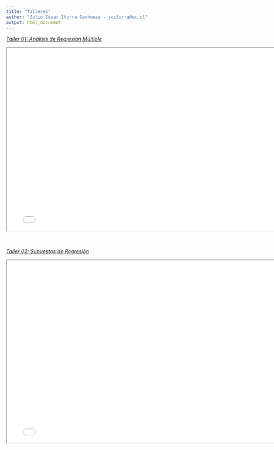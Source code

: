 ```yaml
---
title: "Talleres"
author: "Julio César Iturra Sanhueza - jciturra@uc.cl"
output: html_document
---
```



[*Taller 01: Análisis de Regresión Múltiple*](slides/taller01/taller01-slides.html)



<iframe src=slides/taller01/taller01-slides.html height="500" width="775">
</iframe>

<br/>


[*Taller 02: Supuestos de Regresión*](slides/taller02/taller02-slides.html)



<iframe src=slides/taller02/taller02-slides.html height="500" width="775">
</iframe>


